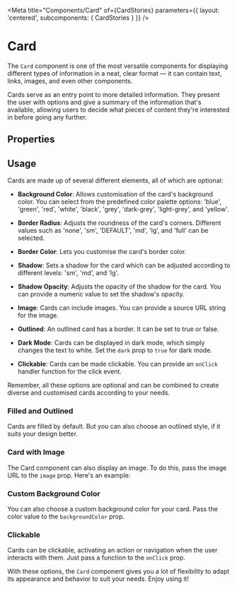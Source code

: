 
<Meta title="Components/Card" of={CardStories} parameters={{ layout: 'centered', subcomponents: { CardStories } }} />

# Card

The `Card` component is one of the most versatile components for displaying different types of information in a neat, clear format — it can contain text, links, images, and even other components.

Cards serve as an entry point to more detailed information. They present the user with options and give a summary of the information that's available, allowing users to decide what pieces of content they're interested in before going any further.

## Properties

<ArgTypes for={CardStories.Playground} />

## Usage

Cards are made up of several different elements, all of which are optional:

- **Background Color**: Allows customisation of the card's background color. You can select from the predefined color palette options: 'blue', 'green', 'red', 'white', 'black', 'grey', 'dark-grey', 'light-grey', and 'yellow'.

- **Border Radius**: Adjusts the roundness of the card's corners. Different values such as 'none', 'sm', 'DEFAULT', 'md', 'lg', and 'full' can be selected.

- **Border Color**: Lets you customise the card's border color.

- **Shadow**: Sets a shadow for the card which can be adjusted according to different levels: 'sm', 'md', and 'lg'.

- **Shadow Opacity**: Adjusts the opacity of the shadow for the card. You can provide a numeric value to set the shadow's opacity.

- **Image**: Cards can include images. You can provide a source URL string for the image.

- **Outlined**: An outlined card has a border. It can be set to true or false.

- **Dark Mode**: Cards can be displayed in dark mode, which simply changes the text to white. Set the `dark` prop to `true` for dark mode.

- **Clickable**: Cards can be made clickable. You can provide an `onClick` handler function for the click event.

Remember, all these options are optional and can be combined to create diverse and customised cards according to your needs.

### Filled and Outlined

Cards are filled by default. But you can also choose an outlined style, if it suits your design better.

<Canvas>
  <Story of={CardStories.Filled} />
  <Story of={CardStories.Outlined} />
</Canvas>

### Card with Image

The Card component can also display an image. To do this, pass the image URL to the `image` prop. Here's an example:

<Canvas>
  <Story of={CardStories.WithImage} />
</Canvas>

### Custom Background Color

You can also choose a custom background color for your card. Pass the color value to the `backgroundColor` prop.

<Canvas>
  <Story of={CardStories.WithCustomBackground} />
</Canvas>

### Clickable

Cards can be clickable, activating an action or navigation when the user interacts with them. Just pass a function to the `onClick` prop.

<Canvas>
  <Story of={CardStories.Clickable} />
</Canvas>

With these options, the `Card` component gives you a lot of flexibility to adapt its appearance and behavior to suit your needs. Enjoy using it!
